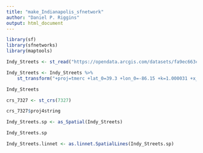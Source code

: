 ```yaml
---
title: "make_Indianapolis_sfnetwork"
author: "Daniel P. Riggins"
output: html_document
---
```


```r
library(sf)
library(sfnetworks)
library(maptools)
```

```r
Indy_Streets <- st_read("https://opendata.arcgis.com/datasets/fa9ec663cf25407a9b7645ff14334a7f_13.geojson")
```

```r
Indy_Streets <- Indy_Streets %>%
    st_transform("+proj=tmerc +lat_0=39.3 +lon_0=-86.15 +k=1.000031 +x_0=240000 +y_0=36000 +ellps=GRS80 +units=m +no_defs")

Indy_Streets
```

```r
crs_7327 <- st_crs(7327)

crs_7327$proj4string
```


```r
Indy_Streets.sp <- as_Spatial(Indy_Streets)

Indy_Streets.sp
```

```r
Indy_Streets.linnet <- as.linnet.SpatialLines(Indy_Streets.sp)
```

